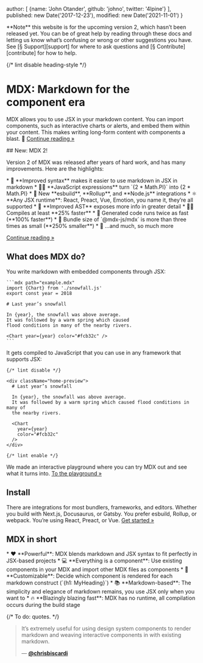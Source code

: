   author: [
    {name: 'John Otander', github: 'johno', twitter: '4lpine'}
  ],
  published: new Date('2017-12-23'),
  modified: new Date('2021-11-01')
}

<Note type="important">
  **Note** this website is for the upcoming version 2, which hasn’t been
  released yet.
  You can be of great help by reading through these docs and letting us know
  what’s confusing or wrong or other suggestions you have.
  See [§ Support][support] for where to ask questions and
  [§ Contribute][contribute] for how to help.
</Note>

{/* lint disable heading-style */}

MDX: Markdown for the\
**component era**
=================

MDX allows you to use JSX in your markdown content.
You can import components, such as interactive charts or alerts, and embed them
within your content.
This makes writing long-form content with components a blast.
🚀
[Continue reading »][what]

<div className="card big">
  ## New: MDX 2!

  Version 2 of MDX was released after years of hard work, and has many
  improvements.
  Here are the highlights:

  <div className="emoji-list">
    *   📝 **Improved syntax** makes it easier to use markdown in JSX in
        markdown
    *   🧑‍💻 **JavaScript expressions** turn `{2 * Math.PI}` into {2 * Math.PI}
    *   🔌 New **esbuild**, **Rollup**, and **Node.js** integrations
    *   ⚛️ **Any JSX runtime**: React, Preact, Vue, Emotion, you name it, they’re
        all supported
    *   🌳 **Improved AST** exposes more info in greater detail
    *   🏃‍♀️ Compiles at least **25% faster**
    *   🚴 Generated code runs twice as fast (**100% faster**)
    *   🚄 Bundle size of `@mdx-js/mdx` is more than three times as small
        (**250% smaller**)
    *   🧵 …and much, so much more
  </div>

  [Continue reading »][v2]
</div>

## What does MDX do?

<div className="big-columns">
  <div>
    You write markdown with embedded components through JSX:

    ```mdx path="example.mdx"
    import {Chart} from './snowfall.js'
    export const year = 2018

    # Last year’s snowfall

    In {year}, the snowfall was above average.
    It was followed by a warm spring which caused
    flood conditions in many of the nearby rivers.

    <Chart year={year} color="#fcb32c" />
    ```
  </div>

  <div>
    It gets compiled to JavaScript that you can use in any framework that
    supports JSX:

    {/* lint disable */}

    <div className="home-preview">
      # Last year’s snowfall

      In {year}, the snowfall was above average.
      It was followed by a warm spring which caused flood conditions in many of
      the nearby rivers.

      <Chart
        year={year}
        color="#fcb32c"
      />
    </div>

    {/* lint enable */}
  </div>
</div>

We made an interactive playground where you can try MDX out and see what it
turns into.
[To the playground »][playground]

## Install

There are integrations for most bundlers, frameworks, and editors.
Whether you build with Next.js, Docusaurus, or Gatsby.
You prefer esbuild, Rollup, or webpack.
You’re using React, Preact, or Vue.
[Get started »][getting-started]

## MDX in short

<div className="emoji-list">
  *   ❤️ **Powerful**: MDX blends markdown and JSX syntax to fit perfectly in
      JSX-based projects
  *   💻 **Everything is a component**: Use existing components in your
      MDX and import other MDX files as components
  *   🔧 **Customizable**: Decide which component is rendered for each markdown
      construct (`{h1: MyHeading}`)
  *   📚 **Markdown-based**: The simplicity and elegance of markdown remains,
      you use JSX only when you want to
  *   🔥 **Blazingly blazing fast**: MDX has no runtime, all compilation occurs
      during the build stage
</div>

{/* To do: quotes. */}

> It’s extremely useful for using design system components to render markdown
> and weaving interactive components in with existing markdown.
>
> — [**@chrisbiscardi**][quote]

[quote]: https://twitter.com/chrisbiscardi/status/1022304288326864896

[what]: /docs/what-is-mdx/

[v2]: /blog/v2/

[playground]: /playground/

[getting-started]: /docs/getting-started/

[support]: /community/support/

[contribute]: /community/contribute/
